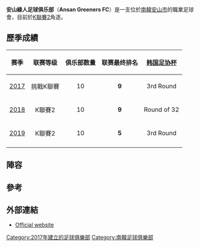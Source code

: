 {{short description|South Korean association football club}}
{{Notability Unreferenced|time=2020-11-27T08:06:47+00:00}}
{{Infobox football club
| clubname = 安山綠人
| image    = Ansan Greeners FC.png
| fullname = 安山綠人足球俱樂部<br /> 안산 그리너스 FC
| nickname = Green Wolves
| motto    =
| founded  = {{Start date and age|2017}}
| ground   = [[安山體育場|安山體育場]]
| capacity = 35,000
| owner    = [[安山市|安山市政府]]
| chairman = 安山市市長
| manager   = [[Kim_Gil-sik|Kim Gil-sik]]
| league   = [[K聯賽2|K聯賽2]]
| season   = 2021
| position = K聯賽2，第 7 位
| website  = http://greenersfc.com/
| pattern_la1 = _ansan20h
| pattern_b1 = _ansan20h
| pattern_ra1 = _ansan20h
| pattern_sh1 = _ansan20h
| pattern_so1 = _ansan20h
| leftarm1 = 2ABE7E
| body1 = 2ABE7E
| rightarm1 = 2ABE7E
| shorts1 = FFFFFF
| socks1 = 2ABE7E
| pattern_la2 = _ansan20a
| pattern_b2 = _ansan20a
| pattern_ra2 = _ansan20a
| pattern_sh2 = _ansan20a
| pattern_so2 = _ansan20a
| leftarm2 = fff70d
| body2 = fff70d
| rightarm2 = fff70d
| shorts2 = fff70d
| socks2 = 2ABE7E
| current =
}}
'''安山綠人足球俱乐部'''（'''Ansan Greeners FC'''）是一支位於[[南韓|南韓]][[安山市|安山市]]的職業足球會，目前於[[K聯賽2|K聯賽2]]角逐。

==歷季成績==
{|class="wikitable"
|-bgcolor="#efefef"
! 赛季
! 联赛等级
! 俱乐部数量
! 联赛最终排名
![[韩国足协杯|韩国足协杯]]
|-
|align=center|[[2017_K_League_Challenge|2017]]
|align=center|挑戰K聯賽
|align=center|10
|align=center|'''9'''
|align=center| 3rd Round 
|-
|align=center|[[2018_K_League_2|2018]]
|align=center|K聯賽2
|align=center|10
|align=center|'''9'''
|align=center| 	Round of 32 
|-
|align=center|[[2019_K_League_2|2019]]
|align=center|K聯賽2
|align=center|10
|align=center|'''5'''
|align=center| 	3rd Round 
|-
|}

== 陣容 ==
{{updated|27 March 2020}}

{{Football squad start}}
{{Football squad player|no=1 |nat=KOR|pos=GK|name=[[Lee_Hee-seong|Lee Hee-seong]]}}
{{Football squad player|no=2 |nat=KOR|pos=DF|name=[[Jeong_Ho-min|Jeong Ho-min]]}}
{{Football squad player|no=3 |nat=KOR|pos=DF|name=[[Hong_Yooung-ki|Hong Yooung-ki]]}}
{{Football squad player|no=4 |nat=KOR|pos=DF|name=[[Lee_In-jae_(footballer,_born_1992)|Lee In-jae]]}}
{{Football squad player|no=6 |nat=KOR|pos=MF|name=[[Kim_Jin-rae|Kim Jin-rae]]}}
{{Football squad player|no=7 |nat=BRA|pos=FW|name=[[Bruno_(footballer,_born_1999)|Bruno]]}}
{{Football squad player|no=8 |nat=KOR|pos=FW|name=[[Kim_Kyung-jun_(footballer)|Kim Kyung-jun]]}}
{{Football squad player|no=9 |nat=BRA|pos=FW|name=[[Felipe_Augusto_Souza_da_Silva|Felipe Augusto]]}}
{{Football squad player|no=10|nat=ESP|pos=MF|name=[[Ismael_Jorge_Balea|Balea]]}}
{{Football squad player|no=11|nat=KOR|pos=FW|name=[[Joo_Hyun-ho|Joo Hyun-ho]]}}
{{Football squad player|no=12|nat=KOR|pos=DF|name=[[Min_Joon-young|Min Joon-young]]}}
{{Football squad player|no=13|nat=KOR|pos=DF|name=[[Park_Jong-sung|Park Jong-sung]]}}
{{Football squad player|no=14|nat=KOR|pos=MF|name=[[Lee_Ji-hun_(footballer)|Lee Ji-hun]]}}
{{Football squad player|no=15|nat=KOR|pos=FW|name=[[Lee_Chang-hun|Lee Chang-hun]]}}
{{Football squad player|no=16|nat=KOR|pos=MF|name=[[Choi_Myeong-hee|Choi Myeong-hee]]}}
{{Football squad player|no=17|nat=KOR|pos=MF|name=[[Shin_Jae-won|Shin Jae-won]]}}
{{Football squad player|no=18|nat=KOR|pos=FW|name=[[Kim_Ryun-do|Kim Ryun-do]]}}
{{Football squad mid}}
{{Football squad player|no=19|nat=KOR|pos=FW|name=[[Shim_Jae-min_(footballer)|Shim Jae-min]]}}
{{Football squad player|no=20|nat=KOR|pos=DF|name=[[Kim_Min-ho_(footballer,_born_1997)|Kim Min-ho]]}}
{{Football squad player|no=21|nat=KOR|pos=MF|name=[[Kim_Yeon-wang|Kim Yeon-wang]]}}
{{Football squad player|no=22|nat=KOR|pos=DF|name=[[Lee_Joon-hee|Lee Joon-hee]]}}
{{Football squad player|no=23|nat=KOR|pos=MF|name=[[Lim_Chae-kwan|Lim Chae-kwan]]}}
{{Football squad player|no=25|nat=KOR|pos=GK|name=[[Kim_Sun-woo_(football_goalkeeper,_born_1993)|Kim Sun-woo]]}}
{{Football squad player|no=26|nat=KOR|pos=MF|name=[[lee_Rae-joon|lee Rae-joon]]}}
{{Football squad player|no=27|nat=KOR|pos=MF|name=[[Kim_Dae-yeol|Kim Dae-yeol]]}}
{{Football squad player|no=29|nat=KOR|pos=DF|name=[[Seo_Hyeon-woo|Seo Hyeon-woo]]}}
{{Football squad player|no=30|nat=KOR|pos=MF|name=[[Kim_Kyung-hak|Kim Kyung-hak]]}}
{{Football squad player|no=33|nat=KOR|pos=FW|name=[[Choi_Keon-joo|Choi Keon-joo]]}}
{{Football squad player|no=34|nat=KOR|pos=DF|name=[[Cho_In-hong|Cho In-hong]]}}
{{Football squad player|no=41|nat=KOR|pos=GK|name=[[Lee_Hee-seon|Lee Hee-seon]]}}
{{Football squad player|no=44|nat=KOR|pos=DF|name=[[Lim_Dong-hyeon|Lim Dong-hyeon]]}}
{{Football squad player|no=77|nat=KOR|pos=MF|name=[[Kim_Tae-hyeon_(born_1996)|Kim Tae-hyeon]]}}
{{Football squad player|no=92|nat=LBN|pos=FW|name=[[Soony_Saad|Soony Saad]]}}
{{Football squad end}}

== 參考 ==
{{Reflist}}

==外部連結==
*[http://greenersfc.com/ Official website] {{Wayback|url=http://greenersfc.com/ |date=20210209121522 }} {{in lang|ko}}

{{K聯賽}}

[[Category:2017年建立的足球俱樂部|Category:2017年建立的足球俱樂部]]
[[Category:南韓足球俱樂部|Category:南韓足球俱樂部]]